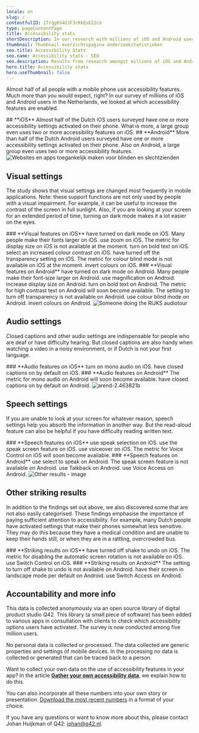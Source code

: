```yaml
---
locale: en
slug: /
contentfulID: 1Trqg654OJF3cRkQsE22co
type: pageContentPage
title: Accessibility stats
shortDescription: In our research with millions of iOS and Android users, we looked at which accessibility features are actually turned on.
thumbnail: Thumbnail overzichtspagina onderzoekstatistieken
seo.title: Accessibility Stats
seo.name: Accessibility stats - SEO
seo.description: Results from research amongst millions of iOS and Android users that looked at which accessibility features are actually turned on.
hero.title: Accessibility stats
hero.useThumbnail: false
---
```


<Hero
  title="Accessibility stats"
/>

Almost half of all people with a mobile phone use accessibility features. Much more than you would expect, right? In our survey of millions of iOS and Android users in the Netherlands, we looked at which accessibility features are enabled.

<TwoColumnBlock>
  <LeftColumn>
    <ColumnRow>
      <TextBlock
        showBackgroundColor={false}>
        ## **iOS** 
      </TextBlock>
    </ColumnRow>
    <ColumnRow>
      <PercentageBlock
        metrics={[
          { title: 'At least one feature on iOS', number: 45, isPercentage: true }
        ]}>
        Almost half of the Dutch iOS users surveyed have one or more accessibility settings activated on their phone.
      </PercentageBlock>
    </ColumnRow>
    <ColumnRow>
      <PercentageBlock
        metrics={[
          { title: 'At least one feature on iOS', number: 15, isPercentage: true }
        ]}>
        What is more, a large group even uses two or more accessibility features on iOS.
      </PercentageBlock>
    </ColumnRow>
  </LeftColumn>
  <RightColumn>
    <ColumnRow>
      <TextBlock
        showBackgroundColor={false}>
        ## **Android** 
      </TextBlock>
    </ColumnRow>
    <ColumnRow>
      <PercentageBlock
        metrics={[
          { title: 'At least 1 feature on Android', key: 'android-accessibility_features-1+', isPercentage: true }
        ]}>
        More than half of the Dutch Android users surveyed have one or more accessibility settings activated on their phone.
      </PercentageBlock>
    </ColumnRow>
    <ColumnRow>
      <PercentageBlock
        metrics={[
          { title: 'At least two features on Android', key: 'android-accessibility_features-2+', isPercentage: true }
        ]}>
        Also on Android, a large group even uses two or more accessibility features.
      </PercentageBlock>
    </ColumnRow>
  </RightColumn>
</TwoColumnBlock>

<Image src="/img/light/Websites-en-apps-toegankelijk-maken-voor-blinden-en-slechtzienden.c6c8901.png" alt="Websites en apps toegankelijk maken voor blinden en slechtzienden"/>

## Visual settings

The study shows that visual settings are changed most frequently in mobile applications. Note: these support functions are not only used by people with a visual impairment. For example, it can be useful to increase the contrast of the screen in full sunlight. Also, if you are looking at your screen for an extended period of time, turning on dark mode makes it a lot easier on the eyes.

<TwoColumnBlock>
  <LeftColumn>
    <ColumnRow>
      <TextBlock
        showBackgroundColor={false}>
        ### **Visual features on iOS** 
      </TextBlock>
    </ColumnRow>
    <ColumnRow>
      <PercentageBlock
        metrics={[
          { title: 'Dark mode', key: 'ios-preference_ui_style-dark', isPercentage: true }
        ]}
        linkLabel="More about dark mode"
        linkUrl="/en/stats/dark-mode">
        have turned on dark mode on iOS.
      </PercentageBlock>
    </ColumnRow>
    <ColumnRow>
      <PercentageBlock
        metrics={[
          { title: 'Font-size smaller', key: 'ios-custom_content_size-smaller', isPercentage: true },
          { title: 'Font-size normal', key: 'ios-custom_content_size-default', isPercentage: true },
          { title: 'Font-size larger', key: 'ios-custom_content_size-larger', isPercentage: true }
        ]}
        linkLabel="More about font size"
        linkUrl="/en/stats/font-size">
        Many people make their fonts larger on iOS.
      </PercentageBlock>
    </ColumnRow>
    <ColumnRow>
      <PercentageBlock
        metrics={[
          { title: 'Zoom', key: 'ios-screen_zoomed-true', isPercentage: true }
        ]}
        linkLabel="More about zoom"
        linkUrl="/en/stats/zoom">
        use zoom on iOS.
      </PercentageBlock>
    </ColumnRow>
    <ColumnRow>
      <TextBlock
        showBackgroundColor={true}>
        The metric for display size on iOS is not available at the moment. 
        <CustomLink url="/en/stats/display-size" label="More about display size" external={false}/>
      </TextBlock>
    </ColumnRow>
    <ColumnRow>
      <PercentageBlock
        metrics={[
          { title: 'Bold text', key: 'ios-accessibility_is_bold_text_enabled-true', isPercentage: true }
        ]}
        linkLabel="More about bold text"
        linkUrl="/en/stats/bold-text">
        turn on bold text on iOS.
      </PercentageBlock>
    </ColumnRow>
    <ColumnRow>
      <PercentageBlock
        metrics={[
          { title: 'Colour contrast', key: 'ios-accessibility_is_darker_system_colors_enabled-true', isPercentage: true }
        ]}
        linkLabel="More about colour contrast"
        linkUrl="/en/stats/colour-contrast">
        select an increased colour contrast on iOS.
      </PercentageBlock>
    </ColumnRow>
    <ColumnRow>
      <PercentageBlock
        metrics={[
          { title: 'iOS - transparency metric', key: 'ios-accessibility_is_reduce_transparency_enabled-true', isPercentage: true }
        ]}
        linkLabel="More about transparency"
        linkUrl="/en/stats/transparency">
        have turned off the transparency setting on iOS.
      </PercentageBlock>
    </ColumnRow>
    <ColumnRow>
      <TextBlock
        showBackgroundColor={true}>
        The metric for colour blind mode is not available on iOS at the moment. 
        <CustomLink url="/en/stats/colour-blind-mode" label="More about colour blind mode" external={false}/>
      </TextBlock>
    </ColumnRow>
    <ColumnRow>
      <PercentageBlock
        metrics={[
          { title: 'iOS - invert colours metric', key: 'ios-accessibility_is_invert_colors_enabled-true', isPercentage: true }
        ]}
        linkLabel="More about invert colours"
        linkUrl="/en/stats/invert-colours">
        invert colours on iOS.
      </PercentageBlock>
    </ColumnRow>
  </LeftColumn>
  <RightColumn>
    <ColumnRow>
      <TextBlock
        showBackgroundColor={false}>
        ### **Visual features on Android** 
      </TextBlock>
    </ColumnRow>
    <ColumnRow>
      <PercentageBlock
        metrics={[
          { title: 'Dark mode', key: 'android-preference_is_nightmode_enabled-true', isPercentage: true }
        ]}
        linkLabel="More about dark mode"
        linkUrl="/en/stats/dark-mode">
        have turned on dark mode on Android.
      </PercentageBlock>
    </ColumnRow>
    <ColumnRow>
      <PercentageBlock
        metrics={[
          { title: 'Font-size normal', key: 'android-default_screen_font_scale-true', isPercentage: true },
          { title: 'Font-size larger', key: 'android-screen_font_scale_default_comparison-bigger', isPercentage: true },
          { title: 'Font-size smaller', key: 'android-screen_font_scale_default_comparison-smaller', isPercentage: true }
        ]}
        linkLabel="More about font size"
        linkUrl="/en/stats/font-size">
        Many people make their font-size larger on Android.
      </PercentageBlock>
    </ColumnRow>
    <ColumnRow>
      <PercentageBlock
        metrics={[
          { title: 'Magnification', key: 'android-accessibility_is_magnification_enabled-true', isPercentage: true }
        ]}
        linkLabel="More about zoom"
        linkUrl="/en/stats/zoom">
        use magnification on Android.
      </PercentageBlock>
    </ColumnRow>
    <ColumnRow>
      <PercentageBlock
        metrics={[
          { title: 'Bigger display size', key: 'android-screen_display_scale_default_comparison-bigger', isPercentage: true }
        ]}
        linkLabel="More about display size"
        linkUrl="/en/stats/display-size">
        increase display size on Android.
      </PercentageBlock>
    </ColumnRow>
    <ColumnRow>
      <PercentageBlock
        metrics={[
          { title: 'Bold text', key: 'android-preference_font_weight_adjustment-300', isPercentage: true }
        ]}
        linkLabel="More about bold text"
        linkUrl="/en/stats/bold-text">
        turn on bold text on Android.
      </PercentageBlock>
    </ColumnRow>
    <ColumnRow>
      <TextBlock
        showBackgroundColor={true}>
        The metric for high contrast text on Android will soon become available. 
        <CustomLink url="/en/stats/colour-contrast" label="More about colour contrast" external={false}/>
      </TextBlock>
    </ColumnRow>
    <ColumnRow>
      <TextBlock
        showBackgroundColor={true}>
        The setting to turn off transparency is not available on Android. 
        <CustomLink url="/en/stats/transparency" label="More about transparency" external={false}/>
      </TextBlock>
    </ColumnRow>
    <ColumnRow>
      <PercentageBlock
        metrics={[
          { title: 'Colour blind mode', key: 'android-accessibility_is_color_blind_mode_enabled-true', isPercentage: true }
        ]}
        linkLabel="More about colour blind mode"
        linkUrl="/en/stats/colour-blind-mode">
        use colour blind mode on Android.
      </PercentageBlock>
    </ColumnRow>
    <ColumnRow>
      <PercentageBlock
        metrics={[
          { title: 'Android - invert colours metric', key: 'android-accessibility_is_color_inversion_enabled-true', isPercentage: true }
        ]}
        linkLabel="More about invert colours"
        linkUrl="/en/stats/invert-colours">
        invert colours on Android.
      </PercentageBlock>
    </ColumnRow>
  </RightColumn>
</TwoColumnBlock>

<Image src="/img/light/rijks-tour2.6d50992.jpg" alt="Someone doing the RIJKS audiotour"/>

## Audio settings

Closed captions and other audio settings are indispensable for people who are deaf or have difficulty hearing. But closed captions are also handy when watching a video in a noisy environment, or if Dutch is not your first language.

<TwoColumnBlock>
  <LeftColumn>
    <ColumnRow>
      <TextBlock
        showBackgroundColor={false}>
        ### **Audio features on iOS** 
      </TextBlock>
    </ColumnRow>
    <ColumnRow>
      <PercentageBlock
        metrics={[
          { title: 'iOS - mono audio metric', key: 'ios-accessibility_is_mono_audio_enabled-true', isPercentage: true }
        ]}
        linkLabel="More about mono audio"
        linkUrl="/en/stats/mono-audio">
        turn on mono audio on iOS.
      </PercentageBlock>
    </ColumnRow>
    <ColumnRow>
      <PercentageBlock
        metrics={[
          { title: 'iOS - closed captions metric', key: 'ios-accessibility_is_closed_captioning_enabled-true', isPercentage: true }
        ]}
        linkLabel="More about closed captions"
        linkUrl="/en/stats/closed-captions">
        have closed captions on by default on iOS.
      </PercentageBlock>
    </ColumnRow>
  </LeftColumn>
  <RightColumn>
    <ColumnRow>
      <TextBlock
        showBackgroundColor={false}>
        ### **Audio features on Android** 
      </TextBlock>
    </ColumnRow>
    <ColumnRow>
      <TextBlock
        showBackgroundColor={true}>
        The metric for mono audio on Android will soon become available. 
        <CustomLink url="/en/stats/mono-audio" label="More about mono audio" external={false}/>
      </TextBlock>
    </ColumnRow>
    <ColumnRow>
      <PercentageBlock
        metrics={[
          { title: 'Live captions', key: 'android-accessibility_is_closed_captioning_enabled-true', isPercentage: true }
        ]}
        linkLabel="More about closed captions"
        linkUrl="/en/stats/closed-captions">
        have closed captions on by default on Android.
      </PercentageBlock>
    </ColumnRow>
  </RightColumn>
</TwoColumnBlock>

<Image src="/img/light/arend-2.463821b.jpg" alt="arend-2.463821b"/>

## Speech settings

If you are unable to look at your screen for whatever reason, speech settings help you absorb the information in another way. But the read-aloud feature can also be helpful if you have difficulty reading written text.

<TwoColumnBlock>
  <LeftColumn>
    <ColumnRow>
      <TextBlock
        showBackgroundColor={false}>
        ### **Speech features on iOS** 
      </TextBlock>
    </ColumnRow>
    <ColumnRow>
      <PercentageBlock
        metrics={[
          { title: 'iOS - speak selection metric', key: 'ios-accessibility_is_speak_selection_enabled-true', isPercentage: true }
        ]}
        linkLabel="More about speak selection"
        linkUrl="/en/stats/speak-selection">
        use speak selection on iOS.
      </PercentageBlock>
    </ColumnRow>
    <ColumnRow>
      <PercentageBlock
        metrics={[
          { title: 'iOS - speak screen metric', key: 'ios-accessibility_is_speak_screen_enabled-true', isPercentage: true }
        ]}
        linkLabel="More about speak screen"
        linkUrl="/en/stats/speak-screen">
        use the speak screen feature on iOS.
      </PercentageBlock>
    </ColumnRow>
    <ColumnRow>
      <PercentageBlock
        metrics={[
          { title: 'iOS - voiceover metric', key: 'ios-accessibility_is_voice_over_running-true', isPercentage: true }
        ]}
        linkLabel="More about the screen reader"
        linkUrl="/en/stats/screen-reader">
        use voiceover on iOS.
      </PercentageBlock>
    </ColumnRow>
    <ColumnRow>
      <TextBlock
        showBackgroundColor={true}>
        The metric for Voice Control on iOS will soon become available. 
        <CustomLink url="/en/stats/voice-control" label="More about voice control" external={false}/>
      </TextBlock>
    </ColumnRow>
  </LeftColumn>
  <RightColumn>
    <ColumnRow>
      <TextBlock
        showBackgroundColor={false}>
        ### **Speech features on Android** 
      </TextBlock>
    </ColumnRow>
    <ColumnRow>
      <PercentageBlock
        metrics={[
          { title: 'Android - select to speak', key: 'android-accessibility_is_select_to_speak_enabled-true', isPercentage: true }
        ]}
        linkLabel="More about speak selection"
        linkUrl="/en/stats/speak-selection">
        use select to speak on Android.
      </PercentageBlock>
    </ColumnRow>
    <ColumnRow>
      <TextBlock
        showBackgroundColor={true}>
        The speak screen feature is not available on Android. 
        <CustomLink url="/en/stats/speak-screen" label="More about speak screen" external={false}/>
      </TextBlock>
    </ColumnRow>
    <ColumnRow>
      <PercentageBlock
        metrics={[
          { title: 'Android - talkback metric', key: 'android-accessibility_is_talk_back_enabled-true', isPercentage: true }
        ]}
        linkLabel="More about the screen reader"
        linkUrl="/en/stats/screen-reader">
        use Talkback on Android.
      </PercentageBlock>
    </ColumnRow>
    <ColumnRow>
      <PercentageBlock
        metrics={[
          { title: 'Android - voice access metric', key: 'android-accessibility_is_voice_access_enabled-true', isPercentage: true }
        ]}
        linkLabel="More about voice control"
        linkUrl="/en/stats/voice-control">
        use Voice Access on Android.
      </PercentageBlock>
    </ColumnRow>
  </RightColumn>
</TwoColumnBlock>

<Image src="/img/light/old-person-phone.aba87b4.jpg" alt="Other results - image"/>

## **Other striking results**

In addition to the findings set out above, we also discovered some that are not also easily categorised. These findings emphasise the importance of paying sufficient attention to accessibility. For example, many Dutch people have activated settings that make their phones somewhat less sensitive. They may do this because they have a medical condition and are unable to keep their hands still, or when they are in a rattling, overcrowded bus.

<TwoColumnBlock>
  <LeftColumn>
    <ColumnRow>
      <TextBlock
        showBackgroundColor={false}>
        ### **Striking results on iOS** 
      </TextBlock>
    </ColumnRow>
    <ColumnRow>
      <PercentageBlock
        metrics={[
          { title: 'Shake to undo off', key: 'ios-accessibility_is_shake_to_undo_enabled-false', isPercentage: true }
        ]}
        linkLabel="More about shake to undo"
        linkUrl="/en/stats/shake-to-undo">
        have turned off shake to undo on iOS. 
      </PercentageBlock>
    </ColumnRow>
    <ColumnRow>
      <TextBlock
        showBackgroundColor={true}>
        The metric for disabling the automatic screen rotation is not available on iOS. 
        <CustomLink url="/en/stats/screen-orientation-landscape" label="More about screen orientation landscape" external={false}/>
      </TextBlock>
    </ColumnRow>
    <ColumnRow>
      <PercentageBlock
        metrics={[
          { title: 'Switch Control', key: 'ios-accessibility_is_switch_control_running-true', isPercentage: true }
        ]}
        linkLabel="More about switch control"
        linkUrl="/en/stats/switch-control">
        use Switch Control on iOS.
      </PercentageBlock>
    </ColumnRow>
  </LeftColumn>
  <RightColumn>
    <ColumnRow>
      <TextBlock
        showBackgroundColor={false}>
        ### **Striking results on Android** 
      </TextBlock>
    </ColumnRow>
    <ColumnRow>
      <TextBlock
        showBackgroundColor={true}>
        The setting to turn off shake to undo is not available on Android. 
        <CustomLink url="/en/stats/shake-to-undo" label="More about shake to undo" external={false}/>
      </TextBlock>
    </ColumnRow>
    <ColumnRow>
      <PercentageBlock
        metrics={[
          { title: 'Screen orientation landscape', key: 'android-screen_orientation-landscape', isPercentage: true }
        ]}
        linkLabel="More about screen orientation landscape"
        linkUrl="/en/stats/screen-orientation-landscape">
        have their screen in landscape mode per default on Android.
      </PercentageBlock>
    </ColumnRow>
    <ColumnRow>
      <PercentageBlock
        metrics={[
          { title: 'Switch Access', key: 'android-accessibility_is_switch_access_enabled-true', isPercentage: true }
        ]}
        linkLabel="More about switch control"
        linkUrl="/en/stats/switch-control">
        use Switch Access on Android.
      </PercentageBlock>
    </ColumnRow>
  </RightColumn>
</TwoColumnBlock>

## Accountability and more info

This data is collected anonymously via an open source library of digital product studio Q42. This library (a small piece of software) has been added to various apps in consultation with clients to check which accessibility options users have activated. The survey is now conducted among five million users.

No personal data is collected or processed. The data collected are generic properties and settings of mobile devices. In the processing no data is collected or generated that can be traced back to a person.

Want to collect your own data on the use of accessibility features in your app? In the article [**Gather your own accessibility data**](/en/articles/gather-your-own-accessibility-data), we explain how to do this. 

You can also incorporate all these numbers into your own story or presentation. [Download the most recent numbers](/en/stats/download-stats) in a format of your choice.

If you have any questions or want to know more about this, please contact Johan Huijkman of Q42: [johan@q42.nl](mailto:johan@q42.nl).